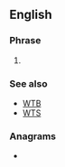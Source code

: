==English==

===Phrase===
{{en-phrase}}

# {{lb|en|Internet slang}} {{initialism of|[[want]]/[[willing]] to [[trade]]|lang=en}}

===See also===
* [[WTB]]
* [[WTS]]

===Anagrams===
* {{anagrams|en|a=ttw|TWT|tw*t}}